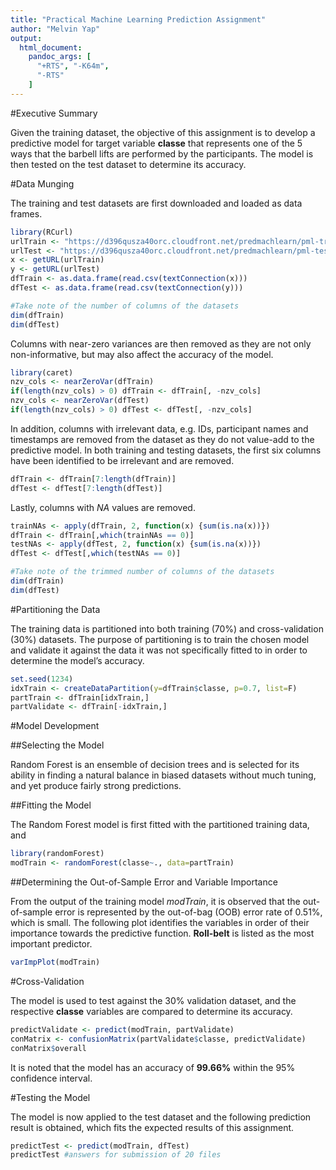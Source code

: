 ```yaml
---
title: "Practical Machine Learning Prediction Assignment"
author: "Melvin Yap"
output:
  html_document:
    pandoc_args: [
      "+RTS", "-K64m",
      "-RTS"
    ]
---
```


#Executive Summary

Given the training dataset, the objective of this assignment is to develop a
predictive model for target variable **classe** that represents one of the 5
ways that the barbell lifts are performed by the participants. The model is then
tested on the test dataset to determine its accuracy.

#Data Munging

The training and test datasets are first downloaded and loaded as data frames.

```r
library(RCurl)
urlTrain <- "https://d396qusza40orc.cloudfront.net/predmachlearn/pml-training.csv"
urlTest <- "https://d396qusza40orc.cloudfront.net/predmachlearn/pml-testing.csv"
x <- getURL(urlTrain)
y <- getURL(urlTest)
dfTrain <- as.data.frame(read.csv(textConnection(x)))
dfTest <- as.data.frame(read.csv(textConnection(y)))
```

```r
#Take note of the number of columns of the datasets
dim(dfTrain)
dim(dfTest)
```

Columns with near-zero variances are then removed as they are not only
non-informative, but may also affect the accuracy of the model.

```r
library(caret)
nzv_cols <- nearZeroVar(dfTrain)
if(length(nzv_cols) > 0) dfTrain <- dfTrain[, -nzv_cols]
nzv_cols <- nearZeroVar(dfTest)
if(length(nzv_cols) > 0) dfTest <- dfTest[, -nzv_cols]
```

In addition, columns with irrelevant data, e.g. IDs, participant names and 
timestamps are removed from the dataset as they do not value-add to the 
predictive model. In both training and testing datasets, the first six columns
have been identified to be irrelevant and are removed.

```r
dfTrain <- dfTrain[7:length(dfTrain)]
dfTest <- dfTest[7:length(dfTest)]
```

Lastly, columns with *NA* values are removed.

```r
trainNAs <- apply(dfTrain, 2, function(x) {sum(is.na(x))})
dfTrain <- dfTrain[,which(trainNAs == 0)]
testNAs <- apply(dfTest, 2, function(x) {sum(is.na(x))})
dfTest <- dfTest[,which(testNAs == 0)]
```

```r
#Take note of the trimmed number of columns of the datasets
dim(dfTrain)
dim(dfTest)
```

#Partitioning the Data

The training data is partitioned into both training (70%) and cross-validation 
(30%) datasets. The purpose of partitioning is to train the chosen model and 
validate it against the data it was not specifically fitted to in order to
determine the model's accuracy. 

```r
set.seed(1234)
idxTrain <- createDataPartition(y=dfTrain$classe, p=0.7, list=F)
partTrain <- dfTrain[idxTrain,]
partValidate <- dfTrain[-idxTrain,]
```

#Model Development

##Selecting the Model

Random Forest is an ensemble of decision trees and is selected for its ability 
in finding a natural balance in biased datasets without much tuning, and yet 
produce fairly strong predictions.

##Fitting the Model

The Random Forest model is first fitted with the partitioned training data,
and 

```r
library(randomForest)
modTrain <- randomForest(classe~., data=partTrain)
```

##Determining the Out-of-Sample Error and Variable Importance

From the output of the training model *modTrain*, it is observed that the out-of-sample
error is represented by the out-of-bag (OOB) error rate of 0.51%, which is small.
The following plot identifies the variables in order of their importance
towards the predictive function. **Roll-belt** is listed as the most important
predictor.

```r
varImpPlot(modTrain)
```

#Cross-Validation

The model is used to test against the 30% validation dataset, and the respective
**classe** variables are compared to determine its accuracy.

```r
predictValidate <- predict(modTrain, partValidate)
conMatrix <- confusionMatrix(partValidate$classe, predictValidate)
conMatrix$overall
```

It is noted that the model has an accuracy of **99.66%** within the 95%
confidence interval.

#Testing the Model

The model is now applied to the test dataset and the following prediction
result is obtained, which fits the expected results of this assignment.

```r
predictTest <- predict(modTrain, dfTest)
predictTest #answers for submission of 20 files
```

